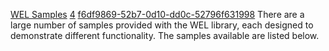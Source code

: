 [[Property:title|WEL Samples]]
[[Property:weight|4]]
[[Property:uuid|f6df9869-52b7-0d10-dd0c-52796f631998]]
There are a large number of samples provided with the WEL library, each designed to demonstrate different functionality.  The samples available are listed below. 

{{note|If you are new to WEL programming, the recommended place to start is the set of samples called the [[WEL Tutorial]]. }}


